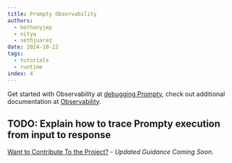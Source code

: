 ```yaml
---
title: Prompty Observability
authors:
  - bethanyjep
  - nitya
  - sethjuarez
date: 2024-10-22
tags:
  - tutorials
  - runtime
index: 4
---
```


Get started with Observability at [debugging Prompty](/docs/getting-started/debugging-prompty), check out additional documentation at [Observability](https://github.com/microsoft/prompty/tree/main/runtime/prompty#using-tracing-in-prompty).


TODO: Explain how to trace Prompty execution from input to response
---
[Want to Contribute To the Project?](/docs/contributing/) - _Updated Guidance Coming Soon_.

